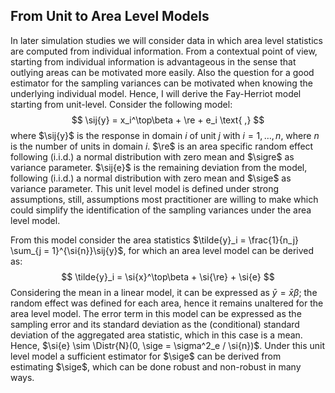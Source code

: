 ## From Unit to Area Level Models

In later simulation studies we will consider data in which area level statistics
are computed from individual information. From a contextual point of view, 
starting from individual information is advantageous in the sense that outlying 
areas can be motivated more easily. Also the question for a good estimator for 
the sampling variances can be motivated when knowing the underlying individual 
model. Hence, I will derive the Fay-Herriot model starting from unit-level. 
Consider the following model:
$$
\sij{y} = x_i^\top\beta + \re + e_i \text{ ,}
$$
where $\sij{y}$ is the response in domain $i$ of unit $j$ with $i = 1, \dots,
\si{n}$, where $\si{n}$ is the number of units in domain $i$. $\re$ is an area
specific random effect following (i.i.d.) a normal distribution with zero mean
and $\sigre$ as variance parameter. $\sij{e}$ is the remaining deviation from
the model, following (i.i.d.) a normal distribution with zero mean and $\sige$
as variance parameter. This unit level model is defined under strong
assumptions, still, assumptions most practitioner are willing to make which
could simplify the identification of the sampling variances under the area level
model.

From this model consider the area statistics $\tilde{y}_i = \frac{1}{n_j}
\sum_{j = 1}^{\si{n}}\sij{y}$, for which an area level model can be derived as:
$$
\tilde{y}_i = \si{x}^\top\beta + \si{\re} + \si{e}
$$
Considering the mean in a linear model, it can be expressed as $\bar{y} = 
\bar{x}\beta$; the random effect was defined for each area, hence it remains 
unaltered for the area level model. The error term in this model can be 
expressed as the sampling error and its standard deviation as the (conditional) 
standard deviation of the aggregated area statistic, which in this case is a 
mean. Hence, $\si{e} \sim \Distr{N}(0, \sige = \sigma^2_e / \si{n})$. Under this
unit level model a sufficient estimator for $\sige$ can be derived from
estimating $\sige$, which can be done robust and non-robust in many ways.

